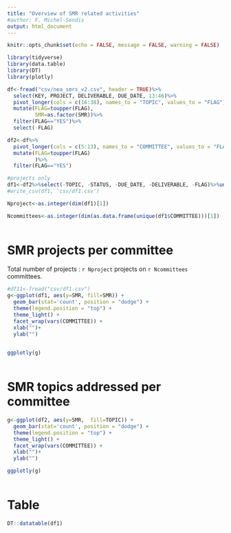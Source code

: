 ```yaml
---
title: "Overview of SMR related activities" 
#author: F. Michel-Sendis
output: html_document
---
```



```r
knitr::opts_chunk$set(echo = FALSE, message = FALSE, warning = FALSE)

library(tidyverse)
library(data.table)
library(DT)
library(plotly)

df<-fread("csv/nea_smrs_v2.csv", header = TRUE)%>%
  select(KEY, PROJECT, DELIVERABLE, DUE_DATE, 13:46)%>%
  pivot_longer(cols = c(16:38), names_to = "TOPIC", values_to = "FLAG")%>%
  mutate(FLAG=toupper(FLAG),
         SMR=as.factor(SMR))%>%
  filter(FLAG=="YES")%>%
  select(-FLAG)

df2<-df%>%
  pivot_longer(cols = c(5:13), names_to = "COMMITTEE", values_to = "FLAG")%>%
  mutate(FLAG=toupper(FLAG)
         )%>%
  filter(FLAG=="YES")

#projects only
df1<-df2%>%select(-TOPIC, -STATUS, -DUE_DATE, -DELIVERABLE, -FLAG)%>%unique()
#write_csv(df1, 'csv/df1.csv')

Nproject<-as.integer(dim(df1)[1])

Ncommittees<-as.integer(dim(as.data.frame(unique(df1$COMMITTEE)))[1])
                        
```

\vspace{2cm}

# SMR projects per committee

Total number of projects : `r Nproject` projects on `r Ncommittees` committees.


```r

#df11<-fread("csv/df1.csv")
g<-ggplot(df1, aes(y=SMR, fill=SMR)) +
  geom_bar(stat='count', position = "dodge") +
  theme(legend.position = "top") +
  theme_light() +
  facet_wrap(vars(COMMITTEE)) +
  xlab("")+
  ylab("") 
 

ggplotly(g)
 

```


# SMR topics addressed per committee

```r
g<-ggplot(df2, aes(y=SMR,  fill=TOPIC)) +
  geom_bar(stat='count', position = "dodge") +
  theme(legend.position = "top") +
  theme_light() + 
  facet_wrap(vars(COMMITTEE)) +
  xlab("")+
  ylab("")  

ggplotly(g)
 

```

 


# Table

```r


DT::datatable(df1)

```


